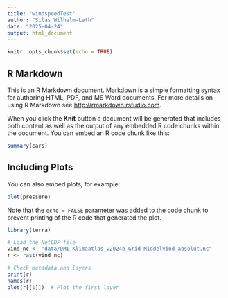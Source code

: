 ```yaml
---
title: "windspeedTest"
author: "Silas Wilhelm-Leth"
date: "2025-04-24"
output: html_document
---
```


```r
knitr::opts_chunk$set(echo = TRUE)
```

## R Markdown

This is an R Markdown document. Markdown is a simple formatting syntax for authoring HTML, PDF, and MS Word documents. For more details on using R Markdown see <http://rmarkdown.rstudio.com>.

When you click the **Knit** button a document will be generated that includes both content as well as the output of any embedded R code chunks within the document. You can embed an R code chunk like this:

```r
summary(cars)
```

## Including Plots

You can also embed plots, for example:

```r
plot(pressure)
```

Note that the `echo = FALSE` parameter was added to the code chunk to prevent printing of the R code that generated the plot.

```r
library(terra)

# Load the NetCDF file
vind_nc <- "data/DMI_Klimaatlas_v2024b_Grid_Middelvind_absolut.nc"
r <- rast(vind_nc)

# Check metadata and layers
print(r)
names(r)
plot(r[[1]])  # Plot the first layer

```

